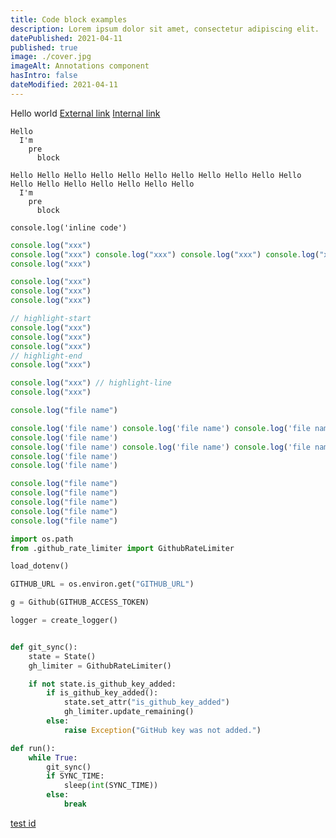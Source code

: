 ```yaml
---
title: Code block examples
description: Lorem ipsum dolor sit amet, consectetur adipiscing elit.
datePublished: 2021-04-11
published: true
image: ./cover.jpg
imageAlt: Annotations component
hasIntro: false
dateModified: 2021-04-11
---
```


Hello world
[External link](https://google.com)
[Internal link](/internal-link)

```
Hello
  I'm
    pre
      block
```

```
Hello Hello Hello Hello Hello Hello Hello Hello Hello Hello Hello Hello Hello Hello Hello Hello Hello Hello
  I'm
    pre
      block
```

`console.log('inline code')`

```js copy=true
console.log("xxx")
console.log("xxx") console.log("xxx") console.log("xxx") console.log("xxx") console.log("xxx") console.log("xxx") console.log("xxx") console.log("xxx") console.log("xxx") console.log("xxx") console.log("xxx") console.log("xxx") console.log("xxx") console.log("xxx")
console.log("xxx")
```

```js id=123 copy=false showLanguage=false focus=false
console.log("xxx")
console.log("xxx")
console.log("xxx")
```

```js focus=true
// highlight-start
console.log("xxx")
console.log("xxx")
console.log("xxx")
// highlight-end
console.log("xxx")
```

```js copy=false
console.log("xxx") // highlight-line
console.log("xxx")
```

```js fileName=index.js something=else
console.log("file name")
```

```js fileName=index.js
console.log('file name') console.log('file name') console.log('file name') console.log('file name') console.log('file name') console.log('file name') console.log('file name') console.log('file name')
console.log('file name')
console.log('file name') console.log('file name') console.log('file name') console.log('file name') console.log('file name') console.log('file name') console.log('file name') console.log('file name') // highlight-line
console.log('file name')
console.log('file name')
```

```js fileName=./src/Components/OverflowHidden/index.js
console.log("file name")
console.log("file name")
console.log("file name")
console.log("file name")
console.log("file name")
```

```python
import os.path
from .github_rate_limiter import GithubRateLimiter

load_dotenv()

GITHUB_URL = os.environ.get("GITHUB_URL")

g = Github(GITHUB_ACCESS_TOKEN)

logger = create_logger()


def git_sync():
    state = State()
    gh_limiter = GithubRateLimiter()

    if not state.is_github_key_added:
        if is_github_key_added():
            state.set_attr("is_github_key_added")
            gh_limiter.update_remaining()
        else:
            raise Exception("GitHub key was not added.")

def run():
    while True:
        git_sync()
        if SYNC_TIME:
            sleep(int(SYNC_TIME))
        else:
            break
```

[test id](#123)
